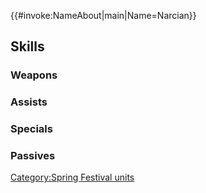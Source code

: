 {{#invoke:NameAbout|main|Name=Narcian}}{{HeroPage Tabs}}
{{Hero Infobox
|Name=Narcian
|Title=Vernal General
|WeaponType=Blue Lance
|Origin=Fire Emblem: The Binding Blade
|Gender=Male
|MoveType=Flying
|actorJP=鳥海浩輔
|actorEN=Kaiji Tang
|artist=山田孝太郎
|additionDate=March 18, 2020
|releaseDate=March 18, 2020
|TagID=春祭ナーシェン
|InternalID=501
|Properties=special,hat
|cv1=5
|cv2=500400
|description=One of the three Wyvern Generals of Bern. Making a rare exception, he is donning an unusual outfit just for the spring festival. Appears in Fire Emblem: The Binding Blade.
}}
{{Stats Page
|Lv1HP=19|Lv1ATK=11|Lv1SPD=10|Lv1DEF=7|Lv1RES=3
|GRHP=55|GRATK=55|GRSPD=55|GRDEF=70|GRRES=35
}}
==Skills==
===Weapons===
{{Weapons Table
|weapon1=Iron Lance
|weapon1Default=1
|weapon1Unlock=1
|weapon2=Steel Lance
|weapon2Default=2
|weapon2Unlock=2
|weapon3=Gilt Fork
|weapon3Default=3
|weapon3Unlock=3
|weapon4=Gilt Fork+
|weapon4Default=5
|weapon4Unlock=5
}}
===Assists===
{{Assists Table
}}
===Specials===
{{Specials Table
|special1=Retribution
|special1Default=4
|special1Unlock=3
|special2=Vengeance
|special2Default=
|special2Unlock=4
}}
===Passives===
{{Passives Table
|passiveB1=Chill Spd 1
|passiveB2=Chill Spd 2
|passiveB3=Chill Spd 3
|passiveB1Unlock=1
|passiveB2Unlock=2
|passiveB3Unlock=4
|passiveC1=Lance Exp. 1
|passiveC2=Lance Exp. 2
|passiveC3=Lance Exp. 3
|passiveC1Unlock=3
|passiveC2Unlock=4
|passiveC3Unlock=5
}}
{{Heroes Navbox}}
[[Category:Spring Festival units]]